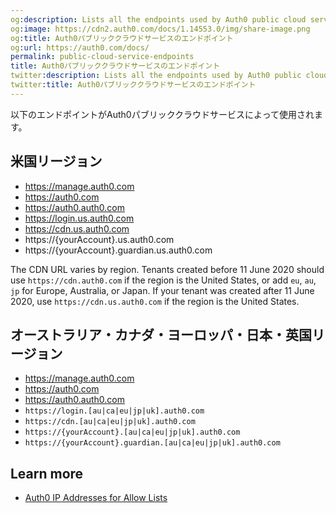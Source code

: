 ```yaml
---
og:description: Lists all the endpoints used by Auth0 public cloud service.
og:image: https://cdn2.auth0.com/docs/1.14553.0/img/share-image.png
og:title: Auth0パブリッククラウドサービスのエンドポイント
og:url: https://auth0.com/docs/
permalink: public-cloud-service-endpoints
title: Auth0パブリッククラウドサービスのエンドポイント
twitter:description: Lists all the endpoints used by Auth0 public cloud service.
twitter:title: Auth0パブリッククラウドサービスのエンドポイント
---
```


以下のエンドポイントがAuth0パブリッククラウドサービスによって使用されます。

## 米国リージョン

* https://manage.auth0.com
* https://auth0.com
* https://auth0.auth0.com
* https://login.us.auth0.com
* https://cdn.us.auth0.com
* https://{yourAccount}.us.auth0.com
* https://{yourAccount}.guardian.us.auth0.com

<Callout icon="file-lines" color="#0EA5E9" iconType="regular">

The CDN URL varies by region. Tenants created before 11 June 2020 should use `https://cdn.auth0.com` if the region is the United States, or add `eu`, `au`, `jp` for Europe, Australia, or Japan. If your tenant was created after 11 June 2020, use `https://cdn.us.auth0.com` if the region is the United States.

</Callout>

## オーストラリア・カナダ・ヨーロッパ・日本・英国リージョン

* https://manage.auth0.com
* https://auth0.com
* https://auth0.auth0.com
* `https://login.[au|ca|eu|jp|uk].auth0.com`
* `https://cdn.[au|ca|eu|jp|uk].auth0.com`
* `https://{yourAccount}.[au|ca|eu|jp|uk].auth0.com`
* `https://{yourAccount}.guardian.[au|ca|eu|jp|uk].auth0.com`

## Learn more

* [Auth0 IP Addresses for Allow Lists](/docs/secure/security-guidance/data-security/allowlist)